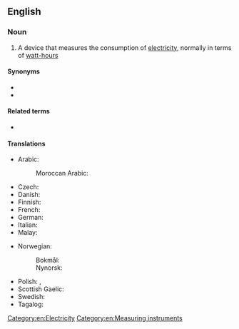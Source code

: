 ==English==

===Noun===
{{wikipedia}}
{{en-noun}}

# A device that measures the consumption of [[electricity]], normally in terms of [[watt-hour]]s

====Synonyms====
* {{l|en|energy meter}}
* {{l|en|electric meter}}

====Related terms====
* {{l|en|smart meter}}

====Translations====
{{trans-top|a device that measures the consumption of electricity}}
* Arabic:
*: Moroccan Arabic: {{t|ary|مݣانة|tr=magāna}}
* Czech: {{t+|cs|elektroměr|m}}
* Danish: {{t+|da|elmåler|c}}
* Finnish: {{t+|fi|sähkömittari}}
* French: {{t|fr|compteur électrique|m}}
* German: {{t+|de|Stromzähler|m}}
* Italian: {{t+|it|contatore elettrico|m}}
* Malay: {{t|ms|meter keelektrikan}}
{{trans-mid}}
* Norwegian:
*: Bokmål: {{t|nb|strømmåler|m}}
*: Nynorsk: {{t|nn|straummålar|m}}
* Polish: {{t|pl|licznik prądu|m}}, {{t|pl|licznik energii elektrycznej|m}}
* Scottish Gaelic: {{t|gd|meidheadair-dealain|m}}
* Swedish: {{t+|sv|elmätare|c}}
* Tagalog: {{t|tl|puntador}}
{{trans-bottom}}

[[Category:en:Electricity]]
[[Category:en:Measuring instruments]]